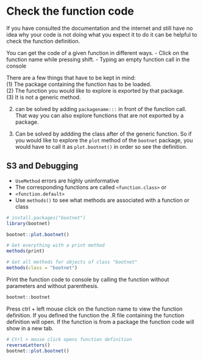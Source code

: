 <!-- HTML comment -->
<!-- ![url](img/path){ width=70% } -->

# Check the function code

If you have consulted the documentation and the internet and still have no 
idea why your code is not doing what you expect it to do it can be 
helpful to check the function definition.

You can get the code of a given function in different ways. 
- Click on the function name while pressing shift. 
- Typing an empty function call in the console

There are a few things that have to be kept in mind:  
(1) The package containing the function has to be loaded.  
(2) The function you would like to explore is exported by that package.  
(3) It is not a generic method.  

(2) can be solved by adding `packagename:::` in front of the function call.
That way you can also explore functions that are not exported by a package.

(3) Can be solved by addding the class after of the generic function.
So if you would like to explore the `plot` method of the `bootnet` package, 
you would have to call it as `plot.bootnet()` in order so see the definition.

## S3 and Debugging
- `UseMethod` errors are highly uninformative
- The corresponding functions are called `<function.class>` or 
- `<function.default>`
- Use `methods()` to see what methods are associated with a function or class

```r
# install.packages("bootnet")
library(bootnet)

bootnet::plot.bootnet()

# Get everything with a print method
methods(print)

# Get all methods for objects of class "bootnet"
methods(class = "bootnet")
```

Print the function code to console by calling the function without parameters and without parenthesis.
```r
bootnet::bootnet
```

Press ctrl + left mouse click on the function name to view the function definition. If you defined the function the .R file containing the function definition will open. If the function is from a package the function code will show in a new tab.

```r
# Ctrl + mouse click opens function definition
reverseLetters()
bootnet::plot.bootnet()
```

